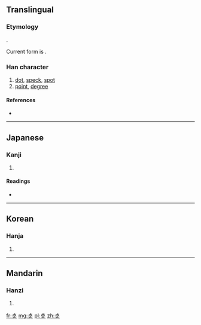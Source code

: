 {{also|點|点}}
==Translingual==
===Etymology===
{{Han simp|点|f=灬|t=大}}.

Current form is {{Han compound|占|大}}.

===Han character===
{{Han char|rn=37|rad=大|as=05|sn=8|four=|canj=卜口大 (YRK)}}

# [[dot]], [[speck]], [[spot]]
# [[point]], [[degree]]

====References====
* {{Han ref|kx=0251.091|dkj=05909|hdz=10534.011|uh=594C|ud=22860}}

----

==Japanese==

===Kanji===
{{ja-kanji|grade=|rs=大05}}

# {{defn|lang=ja|sort=大05}}

====Readings====
* {{ja-readings|on=[[てん]] (ten)|kun=[[ぼち]] (bochi), [[ちょぼ]] (chobo), [[てん]] (ten)}}

----

==Korean==

===Hanja===
{{ko-hanja|hangeul=점|rv=jeom|mr=chŏm}}

# {{defn|lang=ko|sort=大05}}

----

==Mandarin==

===Hanzi===
{{cmn-hanzi|pin=[[diǎn]] ([[dian3]])|wg=tien<sup>3</sup>}}

# {{defn|lang=cmn|sort=大05}}

[[fr:奌]]
[[mg:奌]]
[[pl:奌]]
[[zh:奌]]